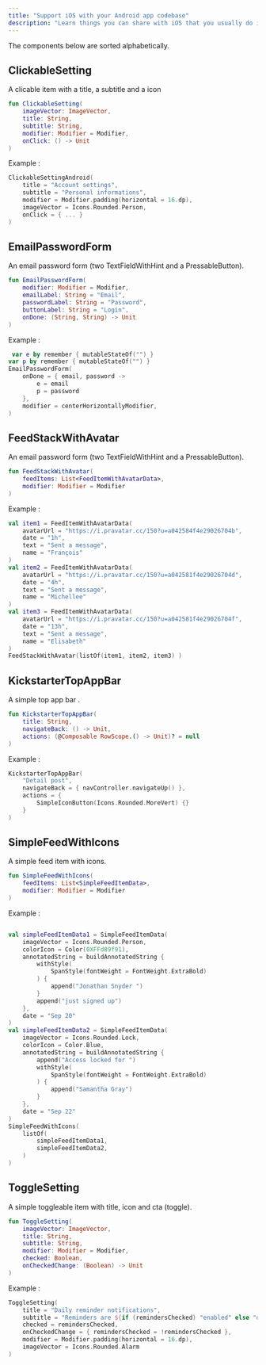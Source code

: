 ```yaml
--- 
title: "Support iOS with your Android app codebase"
description: "Learn things you can share with iOS that you usually do in the Android platform"  
--- 
```


The components below are sorted alphabetically.

## ClickableSetting

A clicable item with a title, a subtitle and a icon

```kotlin
fun ClickableSetting(
    imageVector: ImageVector,
    title: String,
    subtitle: String,
    modifier: Modifier = Modifier,
    onClick: () -> Unit
)
```

Example : 
```kotlin
ClickableSettingAndroid(
    title = "Account settings",
    subtitle = "Personal informations",
    modifier = Modifier.padding(horizontal = 16.dp),
    imageVector = Icons.Rounded.Person,
    onClick = { ... }
)
```



## EmailPasswordForm

An email password form (two TextFieldWithHint and a PressableButton).

```kotlin
fun EmailPasswordForm(
    modifier: Modifier = Modifier,
    emailLabel: String = "Email",
    passwordLabel: String = "Password",
    buttonLabel: String = "Login",
    onDone: (String, String) -> Unit
)
```

Example : 
```kotlin
 var e by remember { mutableStateOf("") }
var p by remember { mutableStateOf("") }
EmailPasswordForm(
    onDone = { email, password ->
        e = email
        p = password
    },
    modifier = centerHorizontallyModifier,
)
```



## FeedStackWithAvatar

An email password form (two TextFieldWithHint and a PressableButton).

```kotlin
fun FeedStackWithAvatar(
    feedItems: List<FeedItemWithAvatarData>,
    modifier: Modifier = Modifier
)
```

Example : 
 
```kotlin 
val item1 = FeedItemWithAvatarData(
    avatarUrl = "https://i.pravatar.cc/150?u=a042584f4e29026704b",
    date = "1h",
    text = "Sent a message",
    name = "François"
)
val item2 = FeedItemWithAvatarData(
    avatarUrl = "https://i.pravatar.cc/150?u=a042581f4e29026704d",
    date = "4h",
    text = "Sent a message",
    name = "Michellee"
)
val item3 = FeedItemWithAvatarData(
    avatarUrl = "https://i.pravatar.cc/150?u=a042581f4e29026704f",
    date = "13h",
    text = "Sent a message",
    name = "Elisabeth"
) 
FeedStackWithAvatar(listOf(item1, item2, item3) )
```


## KickstarterTopAppBar

A simple top app bar .

```kotlin
fun KickstarterTopAppBar(
    title: String,
    navigateBack: () -> Unit,
    actions: (@Composable RowScope.() -> Unit)? = null
)
```

Example : 
 
```kotlin 
KickstarterTopAppBar(
    "Detail post", 
    navigateBack = { navController.navigateUp() }, 
    actions = { 
        SimpleIconButton(Icons.Rounded.MoreVert) {}
    }
)
```




## SimpleFeedWithIcons

A simple feed item with icons.

```kotlin
fun SimpleFeedWithIcons(
    feedItems: List<SimpleFeedItemData>,
    modifier: Modifier = Modifier
)
```

Example : 
 
```kotlin 

val simpleFeedItemData1 = SimpleFeedItemData(
    imageVector = Icons.Rounded.Person,
    colorIcon = Color(0XFFd89f91),
    annotatedString = buildAnnotatedString {
        withStyle(
            SpanStyle(fontWeight = FontWeight.ExtraBold)
        ) {
            append("Jonathan Snyder ")
        }
        append("just signed up")
    },
    date = "Sep 20"
)
val simpleFeedItemData2 = SimpleFeedItemData(
    imageVector = Icons.Rounded.Lock,
    colorIcon = Color.Blue,
    annotatedString = buildAnnotatedString {
        append("Access locked for ")
        withStyle(
            SpanStyle(fontWeight = FontWeight.ExtraBold)
        ) {
            append("Samantha Gray")
        }
    },
    date = "Sep 22"
)  
SimpleFeedWithIcons(
    listOf(
        simpleFeedItemData1,
        simpleFeedItemData2, 
    )
)
```




## ToggleSetting

A simple toggleable item with title, icon and cta (toggle).

```kotlin 
fun ToggleSetting(
    imageVector: ImageVector,
    title: String,
    subtitle: String,
    modifier: Modifier = Modifier,
    checked: Boolean,
    onCheckedChange: (Boolean) -> Unit
)

```

Example : 
 
```kotlin 
ToggleSetting(
    title = "Daily reminder notifications",
    subtitle = "Reminders are ${if (remindersChecked) "enabled" else "disabled"}",
    checked = remindersChecked,
    onCheckedChange = { remindersChecked = !remindersChecked },
    modifier = Modifier.padding(horizontal = 16.dp),
    imageVector = Icons.Rounded.Alarm
)
```

